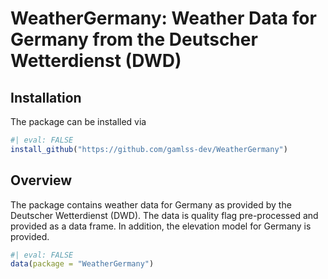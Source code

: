 # WeatherGermany: Weather Data for Germany from the Deutscher Wetterdienst (DWD)

## Installation

The package can be installed via

```r
#| eval: FALSE
install_github("https://github.com/gamlss-dev/WeatherGermany")
```

## Overview

The package contains weather data for Germany as provided by the Deutscher Wetterdienst
(DWD). The data is quality flag pre-processed and provided as a data frame. In addition,
the elevation model for Germany is provided.

```r
#| eval: FALSE
data(package = "WeatherGermany")
```

